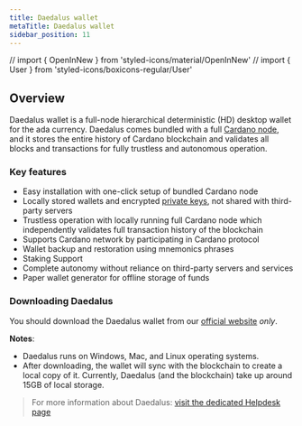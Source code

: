 ```yaml
---
title: Daedalus wallet
metaTitle: Daedalus wallet
sidebar_position: 11
---
```


// import { OpenInNew } from 'styled-icons/material/OpenInNew' // import { User
} from 'styled-icons/boxicons-regular/User'

## Overview

Daedalus wallet is a full-node hierarchical deterministic (HD) desktop wallet
for the ada currency. Daedalus comes bundled with a full
[Cardano node](https://docs.cardano.org/core-concepts/cardano-node), and it
stores the entire history of Cardano blockchain and validates all blocks and
transactions for fully trustless and autonomous operation.

### Key features

- Easy installation with one-click setup of bundled Cardano node
- Locally stored wallets and encrypted
  [private keys](https://docs.cardano.org/learn/cardano-keys), not shared with
  third-party servers
- Trustless operation with locally running full Cardano node which independently
  validates full transaction history of the blockchain
- Supports Cardano network by participating in Cardano protocol
- Wallet backup and restoration using mnemonics phrases
- Staking Support
- Complete autonomy without reliance on third-party servers and services
- Paper wallet generator for offline storage of funds

### Downloading Daedalus

You should download the Daedalus wallet from our
[official website](https://daedaluswallet.io/#download) _only_.

**Notes**:

- Daedalus runs on Windows, Mac, and Linux operating systems.
- After downloading, the wallet will sync with the blockchain to create a local
  copy of it. Currently, Daedalus (and the blockchain) take up around 15GB of
  local storage.

> For more information about Daedalus:
> [visit the dedicated Helpdesk page <OpenInNew className='content-link' />](https://iohk.zendesk.com/hc/en-us/categories/360000877653-Daedalus-Mainnet)
